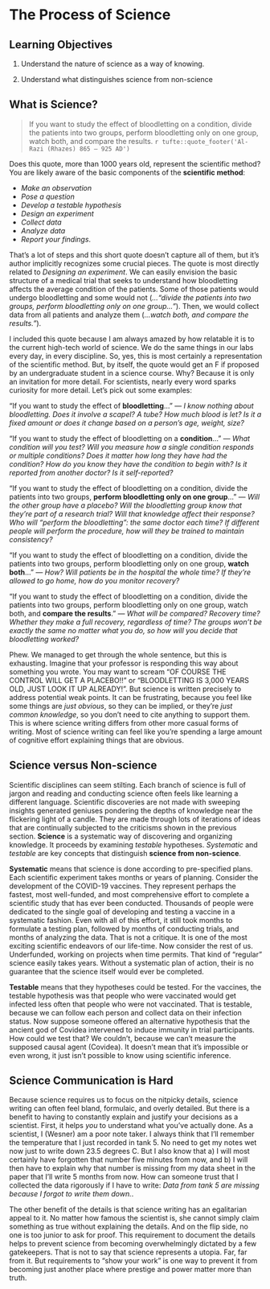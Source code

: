 # The Process of Science

## Learning Objectives

1.  Understand the nature of science as a way of knowing.

2.  Understand what distinguishes science from non-science

## What is Science?

> If you want to study the effect of bloodletting on a condition, divide the patients into two groups, perform bloodletting only on one group, watch both, and compare the results. `r tufte::quote_footer('Al-Razi (Rhazes) 865 – 925 AD')`

Does this quote, more than 1000 years old, represent the scientific method? You are likely aware of the basic components of the **scientific method**:

-   *Make an observation*
-   *Pose a question*
-   *Develop a testable hypothesis*
-   *Design an experiment*
-   *Collect data*
-   *Analyze data*
-   *Report your findings*.

That's a lot of steps and this short quote doesn't capture all of them, but it's author implicitly recognizes some crucial pieces. The quote is most directly related to *Designing an experiment*. We can easily envision the basic structure of a medical trial that seeks to understand how bloodletting affects the average condition of the patients. Some of those patients would undergo bloodletting and some would not (*..."divide the patients into two groups, perform bloodletting only on one group..."*). Then, we would collect data from all patients and analyze them (*...watch both, and compare the results."*).

I included this quote because I am always amazed by how relatable it is to the current high-tech world of science. We do the same things in our labs every day, in every discipline. So, yes, this is most certainly a representation of the scientific method. But, by itself, the quote would get an F if proposed by an undergraduate student in a science course. Why? Because it is only an invitation for more detail. For scientists, nearly every word sparks curiosity for more detail. Let's pick out some examples:

"If you want to study the effect of **bloodletting**..." --- *I know nothing about bloodletting. Does it involve a scapel? A tube? How much blood is let? Is it a fixed amount or does it change based on a person's age, weight, size?*

"If you want to study the effect of bloodletting on a **condition**..." --- *What condition will you test? Will you measure how a single condition responds or multiple conditions? Does it matter how long they have had the condition? How do you know they have the condition to begin with? Is it reported from another doctor? Is it self-reported?*

"If you want to study the effect of bloodletting on a condition, divide the patients into two groups, **perform bloodletting only on one group**..." --- *Will the other group have a placebo? Will the bloodletting group know that they're part of a research trial? Will that knowledge affect their response? Who will "perform the bloodletting": the same doctor each time? If different people will perform the procedure, how will they be trained to maintain consistency?*

"If you want to study the effect of bloodletting on a condition, divide the patients into two groups, perform bloodletting only on one group, **watch both**..." --- *How? Will patients be in the hospital the whole time? If they're allowed to go home, how do you monitor recovery?*

"If you want to study the effect of bloodletting on a condition, divide the patients into two groups, perform bloodletting only on one group, watch both, and **compare the results**." --- *What will be compared? Recovery time? Whether they make a full recovery, regardless of time? The groups won't be exactly the same no matter what you do, so how will you decide that bloodletting worked?*

Phew. We managed to get through the whole sentence, but this is exhausting. Imagine that your professor is responding this way about something you wrote. You may want to scream "OF COURSE THE CONTROL WILL GET A PLACEBO!!" or "BLOODLETTING IS 3,000 YEARS OLD, JUST LOOK IT UP ALREADY!". But science is written precisely to address potential weak points. It can be frustrating, because you feel like some things are *just obvious*, so they can be implied, or they're *just common knowledge*, so you don't need to cite anything to support them. This is where science writing differs from other more casual forms of writing. Most of science writing can feel like you're spending a large amount of cognitive effort explaining things that are obvious.

## Science versus Non-science

Scientific disciplines can seem stilting. Each branch of science is full of jargon and reading and conducting science often feels like learning a different language. Scientific discoveries are not made with sweeping insights generated geniuses pondering the depths of knowledge near the flickering light of a candle. They are made through lots of iterations of ideas that are continually subjected to the criticisms shown in the previous section. **Science** is a systematic way of discovering and organizing knowledge. It proceeds by examining *testable* hypotheses. *Systematic* and *testable* are key concepts that distinguish **science from non-science**.

**Systematic** means that science is done according to pre-specified plans. Each scientific experiment takes months or years of planning. Consider the development of the COVID-19 vaccines. They represent perhaps the fastest, most well-funded, and most comprehensive effort to complete a scientific study that has ever been conducted. Thousands of people were dedicated to the single goal of developing and testing a vaccine in a systematic fashion. Even with all of this effort, it still took months to formulate a testing plan, followed by months of conducting trials, and months of analyzing the data. That is not a critique. It is one of the most exciting scientific endeavors of our life-time. Now consider the rest of us. Underfunded, working on projects when time permits. That kind of "regular" science easily takes years. Without a systematic plan of action, their is no guarantee that the science itself would ever be completed.

**Testable** means that they hypotheses could be tested. For the vaccines, the testable hypothesis was that people who were vaccinated would get infected less often that people who were not vaccinated. That is testable, because we can follow each person and collect data on their infection status. Now suppose someone offered an alternative hypothesis that the ancient god of Covidea intervened to induce immunity in trial participants. How could we test that? We couldn't, because we can't measure the supposed causal agent (Covidea). It doesn't mean that it's impossible or even wrong, it just isn't possible to know using scientific inference.

## Science Communication is Hard

Because science requires us to focus on the nitpicky details, science writing can often feel bland, formulaic, and overly detailed. But there is a benefit to having to constantly explain and justify your decisions as a scientist. First, it helps *you* to understand what you've actually done. As a scientist, I (Wesner) am a poor note taker. I always think that I'll remember the temperature that I just recorded in tank 5. No need to get my notes wet now just to write down 23.5 degrees C. But I also know that a) I will most certainly have forgotten that number five minutes from now, and b) I will then have to explain why that number is missing from my data sheet in the paper that I'll write 5 months from now. How can someone trust that I collected the data rigorously if I have to write: *Data from tank 5 are missing because I forgot to write them down.*.

The other benefit of the details is that science writing has an egalitarian appeal to it. No matter how famous the scientist is, she cannot simply claim something as true without explaining the details. And on the flip side, no one is too junior to ask for proof. This requirement to document the details helps to prevent science from becoming overwhelmingly dictated by a few gatekeepers. That is not to say that science represents a utopia. Far, far from it. But requirements to "show your work" is one way to prevent it from becoming just another place where prestige and power matter more than truth.
